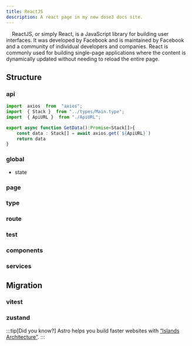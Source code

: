 ```yaml
---
title: ReactJS
description: A react page in my new dose3 docs site.
---
```


&nbsp;&nbsp;&nbsp; ReactJS, or simply React, is a JavaScript library for building user interfaces. It was developed by Facebook and is maintained by Facebook and a community of individual developers and companies. React is commonly used for building single-page applications where the content is dynamically updated without needing to reload the entire page.

## Structure

### api

```ts
import  axios  from  "axios";
import  { Stack }  from "../types/Main.type";
import  { ApiURL }  from "./ApiURL";

export async function GetData():Promise<Stack[]>{
    const data : Stack[] = await axios.get(`${ApiURL}`)
    return data
}
```
### global
- state

### page

### type
### route
### test
### components
### services

## Migration
### vitest
### zustand

:::tip[Did you know?]
Astro helps you build faster websites with [“Islands Architecture”](https://docs.astro.build/en/concepts/islands/).
:::